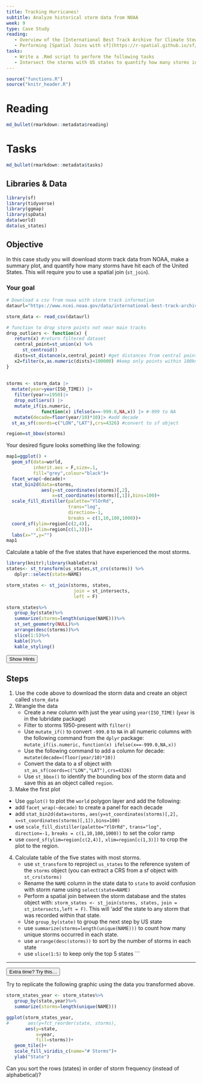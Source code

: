 ```yaml
---
title: Tracking Hurricanes!
subtitle: Analyze historical storm data from NOAA
week: 9
type: Case Study
reading:
   - Overview of the [International Best Track Archive for Climate Stewardship (IBTrACS)](https://www.ncei.noaa.gov/products/international-best-track-archive)
   - Performing [Spatial Joins with sf](https://r-spatial.github.io/sf/reference/st_join.html)
tasks:
   - Write a .Rmd script to perform the following tasks
   - Intersect the storms with US states to quantify how many storms in the database have hit each state.
---
```


```r
source("functions.R")
source("knitr_header.R")
```

# Reading

```r
md_bullet(rmarkdown::metadata$reading)
```

# Tasks

```r
md_bullet(rmarkdown::metadata$tasks)
```

## Libraries & Data

```r
library(sf)
library(tidyverse)
library(ggmap)
library(spData)
data(world)
data(us_states)
```

## Objective

In this case study you will download storm track data from NOAA, make a summary plot, and quantify how many storms have hit each of the United States.  This will require you to use a spatial join (`st_join`).

### Your goal

```r
# Download a csv from noaa with storm track information
dataurl="https://www.ncei.noaa.gov/data/international-best-track-archive-for-climate-stewardship-ibtracs/v04r01/access/csv/ibtracs.NA.list.v04r01.csv"

storm_data <- read_csv(dataurl)

```

```r
# function to drop storm points not near main tracks
drop_outliers <- function(x) {
   return(x) #return filtered dataset 
   central_point=st_union(x) %>% 
      st_centroid()
   dists=st_distance(x,central_point) #get distances from central point
   x2=filter(x,as.numeric(dists)<100000) #keep only points within 100km of centroid 
}
   
   
storms <- storm_data |>
  mutate(year=year(ISO_TIME)) |>
   filter(year>=1950)|>
   drop_outliers() |>
   mutate_if(is.numeric, 
             function(x) ifelse(x==-999.0,NA,x)) |> #-999 to NA
   mutate(decade=floor(year/10)*10)|> #add decade
  st_as_sf(coords=c("LON","LAT"),crs=4326) #convert to sf object

region=st_bbox(storms)
```
Your desired figure looks something like the following:
```r
map1=ggplot() +
  geom_sf(data=world,
          inherit.aes = F,size=.1,
          fill="grey",colour="black")+
  facet_wrap(~decade)+
  stat_bin2d(data=storms,
             aes(y=st_coordinates(storms)[,2],
                 x=st_coordinates(storms)[,1]),bins=100)+
  scale_fill_distiller(palette="YlOrRd",
                       trans="log",
                       direction=-1,
                       breaks = c(1,10,100,1000))+
  coord_sf(ylim=region[c(2,4)],
           xlim=region[c(1,3)])+
  labs(x="",y="")
map1
```


Calculate a table of the five states that have experienced the most storms.
```r
library(knitr);library(kableExtra)
states<- st_transform(us_states,st_crs(storms)) %>% 
   dplyr::select(state=NAME)

storm_states <- st_join(storms, states, 
                         join = st_intersects, 
                         left = F)

storm_states%>%
   group_by(state)%>%
   summarize(storms=length(unique(NAME)))%>%
   st_set_geometry(NULL)%>%
   arrange(desc(storms))%>%
   slice(1:5)%>%
   kable()%>%
   kable_styling()
```


<div class="well">
<button data-toggle="collapse" class="btn btn-primary btn-sm round" data-target="#demo1">Show Hints</button>
<div id="demo1" class="collapse">

## Steps

1. Use the code above to download the storm data and create an object called `storm_data`
2. Wrangle the data
   * Create a new column with just the year using `year(ISO_TIME)` (`year` is in the lubridate package)
   * Filter to storms 1950-present with `filter()`
   * Use `mutate_if()` to convert `-999.0` to `NA` in all numeric columns with the following command from the `dplyr` package: `mutate_if(is.numeric,` `function(x) ifelse(x==-999.0,NA,x))`
   * Use the following command to add a column for decade: `mutate(decade=(floor(year/10)*10))`
   * Convert the data to a sf object with `st_as_sf(coords=c("LON","LAT"),crs=4326)`
   * Use `st_bbox()` to identify the bounding box of the storm data and save this as an object called `region`.
3.  Make the first plot
   * Use `ggplot()` to plot the `world` polygon layer and add the following:
   * add `facet_wrap(~decade)` to create a panel for each decade
   * add `stat_bin2d(data=storms,` `aes(y=st_coordinates(storms)[,2],` `x=st_coordinates(storms)[,1]),bins=100)`
   * use 
`scale_fill_distiller(palette="YlOrRd",` 
`trans="log",` 
`direction=-1,`
`breaks = c(1,10,100,1000))` to set the color ramp
   * use `coord_sf(ylim=region[c(2,4)],`
   `xlim=region[c(1,3)])` to crop the plot to the region.
4. Calculate table of the five states with most storms.
   * use `st_transform` to reproject `us_states` to the reference system of the `storms` object (you can extract a CRS from a sf object with `st_crs(storms)`
   * Rename the `NAME` column in the state data to `state` to avoid confusion with storm name using `select(state=NAME)`
   * Perform a spatial join between the storm database and the states object with: `storm_states <- st_join(storms, states, `
   `join = st_intersects,left = F)`.  This will 'add' the state to any storm that was recorded within that state.
   * Use `group_by(state)` to group the next step by US state
   * use `summarize(storms=length(unique(NAME)))` to count how many unique storms occurred in each state.
   * use `arrange(desc(storms))` to sort by the number of storms in each state
   * use `slice(1:5)` to keep only the top 5 states
```


</div>
</div>

---

<div class="extraswell">
<button data-toggle="collapse" class="btn btn-link" data-target="#extras">
Extra time? Try this...
</button>
<div id="extras" class="collapse">


Try to replicate the following graphic using the data you transformed above.

```r
storm_states_year <- storm_states%>%
   group_by(state,year)%>%
   summarize(storms=length(unique(NAME))) 

ggplot(storm_states_year,
#       aes(y=fct_reorder(state, storms),
       aes(y=state,
           x=year,
           fill=storms))+
   geom_tile()+
   scale_fill_viridis_c(name="# Storms")+
   ylab("State")

```

Can you sort the rows (states) in order of storm frequency (instead of alphabetical)?
</div>
</div>